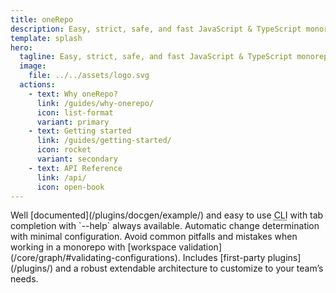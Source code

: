 ```yaml
---
title: oneRepo
description: Easy, strict, safe, and fast JavaScript & TypeScript monorepo toolchain for high performance teams.
template: splash
hero:
  tagline: Easy, strict, safe, and fast JavaScript & TypeScript monorepo toolchain for high performance teams.
  image:
    file: ../../assets/logo.svg
  actions:
    - text: Why oneRepo?
      link: /guides/why-onerepo/
      icon: list-format
      variant: primary
    - text: Getting started
      link: /guides/getting-started/
      icon: rocket
      variant: secondary
    - text: API Reference
      link: /api/
      icon: open-book
---
```



<Aurora bands={40} />

<CardGrid stagger>
  <Card title="Easy to use" icon="information">
  Well [documented](/plugins/docgen/example/) and easy to use <abbr title="command-line interface">CLI</abbr> with tab completion with `--help` always available.
  </Card>

  <Card title="Smart" icon="star">
  Automatic change determination with minimal configuration.
  </Card>

  <Card title="Safe & strict" icon="approve-check-circle">
  Avoid common pitfalls and mistakes when working in a monorepo with [workspace validation](/core/graph/#validating-configurations).
  </Card>

  <Card title="Extendable" icon="puzzle">
  Includes [first-party plugins](/plugins/) and a robust extendable architecture to customize to your team’s needs.
  </Card>
</CardGrid>
